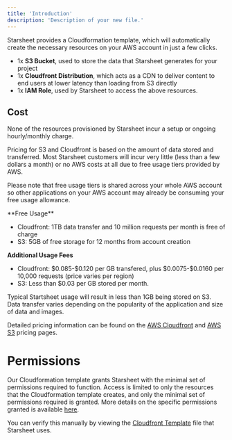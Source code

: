 ```yaml
---
title: 'Introduction'
description: 'Description of your new file.'
---
```


Starsheet provides a Cloudformation template, which will automatically create the necessary resources on your AWS account in just a few clicks. 

- 1x **S3 Bucket**, used to store the data that Starsheet generates for your project
- 1x **Cloudfront Distribution**, which acts as a CDN to deliver content to end users at lower latency than loading from S3 directly
- 1x **IAM Role**, used by Starsheet to access the above resources. 

## Cost

None of the resources provisioned by Starsheet incur a setup or ongoing hourly/monthly charge. 

Pricing for S3 and Cloudfront is based on the amount of data stored and transferred. Most Starsheet customers will incur very little (less than a few dollars a month) or no AWS costs at all due to free usage tiers provided by AWS. 

<Tip>Please note that free usage tiers is shared across your whole AWS account so other applications on your AWS account may already be consuming your free usage allowance. </Tip>

<Accordion title="Additional AWS pricing information">
  **Free Usage**

  - Cloudfront: 1TB data transfer and 10 million requests per month is free of charge
  - S3: 5GB of free storage for 12 months from account creation 

  **Additional Usage Fees**

  - Cloudfront: \$0.085-\$0.120 per GB transfered, plus \$0.0075-$0.0160 per 10,000 requests (price varies per region)
  - S3: Less than $0.03 per GB stored per month. 
  
  Typical Startsheet usage will result in less than 1GB being stored on S3. Data transfer varies depending on the popularity of the application and size of data and images. 

  Detailed pricing information can be found on the [AWS Cloudfront](https://aws.amazon.com/cloudfront/pricing/) and [AWS S3](https://aws.amazon.com/s3/pricing/?nc=sn&loc=4) pricing pages. 
</Accordion>

# Permissions

Our Cloudformation template grants Starsheet with the minimal set of permissions required to function. Access is limited to only the resources that the Cloudformation template creates, and only the minimal set of permissions required is granted. More details on the specific permissions granted is available [here](AWS%20Permissions.md). 

You can verify this manually by viewing the [Cloudfront Template](https://starsheet-cloudformation-templates.s3.amazonaws.com/latest.json) file that Starsheet uses. 






